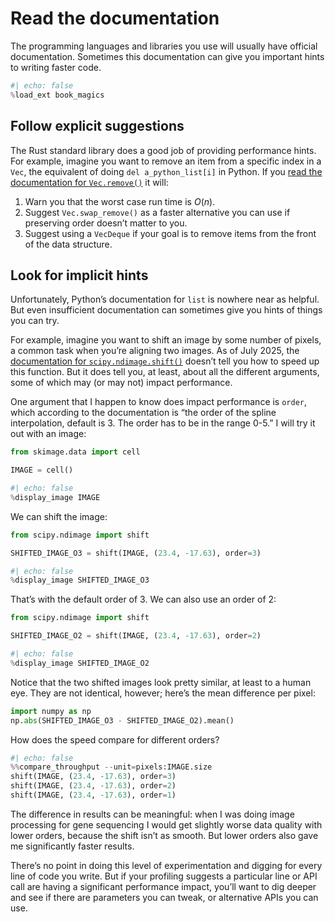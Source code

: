 # Read the documentation

The programming languages and libraries you use will usually have official documentation.
Sometimes this documentation can give you important hints to writing faster code.

```python
#| echo: false
%load_ext book_magics
```

## Follow explicit suggestions

The Rust standard library does a good job of providing performance hints.
For example, imagine you want to remove an item from a specific index in a `Vec`, the equivalent of doing `del a_python_list[i]` in Python.
If you [read the documentation for `Vec.remove()`](https://doc.rust-lang.org/std/vec/struct.Vec.html#method.remove) it will:

1. Warn you that the worst case run time is $O(n)$.
2. Suggest `Vec.swap_remove()` as a faster alternative you can use if preserving order doesn't matter to you.
3. Suggest using a `VecDeque` if your goal is to remove items from the front of the data structure.

## Look for implicit hints

Unfortunately, Python's documentation for `list` is nowhere near as helpful.
But even insufficient documentation can sometimes give you hints of things you can try.

For example, imagine you want to shift an image by some number of pixels, a common task when you're aligning two images.
As of July 2025, the [documentation for `scipy.ndimage.shift()`](https://docs.scipy.org/doc/scipy/reference/generated/scipy.ndimage.shift.html#scipy.ndimage.shift) doesn't tell you how to speed up this function.
But it does tell you, at least, about all the different arguments, some of which may (or may not) impact performance.

One argument that I happen to know does impact performance is `order`, which according to the documentation is "the order of the spline interpolation, default is 3. The order has to be in the range 0-5."
I will try it out with an image:

```python
from skimage.data import cell

IMAGE = cell()
```

```python
#| echo: false
%display_image IMAGE
```

We can shift the image:

```python
from scipy.ndimage import shift

SHIFTED_IMAGE_O3 = shift(IMAGE, (23.4, -17.63), order=3)
```

```python
#| echo: false
%display_image SHIFTED_IMAGE_O3
```

That's with the default order of 3.
We can also use an order of 2:

```python
from scipy.ndimage import shift

SHIFTED_IMAGE_O2 = shift(IMAGE, (23.4, -17.63), order=2)
```

```python
#| echo: false
%display_image SHIFTED_IMAGE_O2
```

Notice that the two shifted images look pretty similar, at least to a human eye.
They are not identical, however; here's the mean difference per pixel:

```python
import numpy as np
np.abs(SHIFTED_IMAGE_O3 - SHIFTED_IMAGE_O2).mean()
```

How does the speed compare for different orders?

```python
#| echo: false
%%compare_throughput --unit=pixels:IMAGE.size
shift(IMAGE, (23.4, -17.63), order=3)
shift(IMAGE, (23.4, -17.63), order=2)
shift(IMAGE, (23.4, -17.63), order=1)
```

The difference in results can be meaningful: when I was doing image processing for gene sequencing I would get slightly worse data quality with lower orders, because the shift isn't as smooth.
But lower orders also gave me significantly faster results.

There's no point in doing this level of experimentation and digging for every line of code you write.
But if your profiling suggests a particular line or API call are having a significant performance impact, you'll want to dig deeper and see if there are parameters you can tweak, or alternative APIs you can use.
